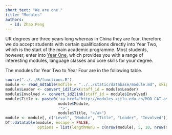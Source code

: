```yaml
---
short_text: "We are one."
title: "Modules"
authors:
  - id: Zhao.Peng
---
```



UK degrees are three years long whereas in China they are four, therefore we do accept students with certain qualifications directly into Year Two, which is the start of the main academic programme. Most students, however, enter into [Year One](https://www.xjtlu.edu.cn/en/study/why-study-at-xjtlu/year-one), which provides you with a range of interesting modules, language classes and core skills for your degree.

The modules for Year Two to Year Four are in the following table.

```r
source("../../R/functions.R")
module <- read_mdtable(mdfile = "../../static/database/module.md", skip = 0)
module$Leader <- convert_id2link(staff_id = module$Leader)
module$Involved <- convert_id2link(staff_id = module$Involved)
module$Title <- paste0('<a href="http://modules.xjtlu.edu.cn/MOD_CAT.aspx?mod_code=', 
                       module$Module, 
                       '">',
                       module$Title, "</a>")
module <- module[, c("Level", "Module", "Title", "Leader", "Involved")]
DT::datatable(module, escape = FALSE,  
              options = list(lengthMenu = c(nrow(module), 5, 10, nrow(module))))
```

